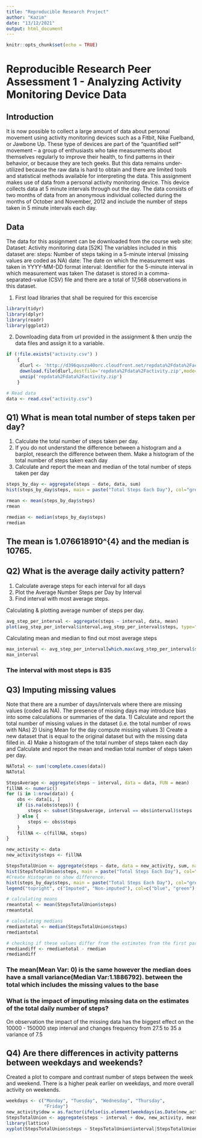 ---
title: "Reproducible Research Project"
author: "Kazim"
date: "13/12/2021"
output: html_document
---

```{r setup, include=FALSE}
knitr::opts_chunk$set(echo = TRUE)
```

# Reproducible Research Peer Assessment 1 - Analyzing Activity Monitoring Device Data

## Introduction

It is now possible to collect a large amount of data about personal movement using activity monitoring devices such as a Fitbit, Nike Fuelband, or Jawbone Up. These type of devices are part of the “quantified self” movement – a group of enthusiasts who take measurements about themselves regularly to improve their health, to find patterns in their behavior, or because they are tech geeks. But this data remains under-utilized because the raw data is hard to obtain and there are limited tools and statistical methods available for interpreting the data. This assignment makes use of data from a personal activity monitoring device. This device collects data at 5 minute intervals through out the day. The data consists of two months of data from an anonymous individual collected during the months of October and November, 2012 and include the number of steps taken in 5 minute intervals each day.

## Data

The data for this assignment can be downloaded from the course web site: Dataset: Activity monitoring data [52K] The variables included in this dataset are: steps: Number of steps taking in a 5-minute interval (missing values are coded as NA) date: The date on which the measurement was taken in YYYY-MM-DD format interval: Identifier for the 5-minute interval in which measurement was taken The dataset is stored in a comma-separated-value (CSV) file and there are a total of 17,568 observations in this dataset.

1. First load libraries that shall be required for this excercise

```{r, echo=TRUE}
library(tidyr)
library(dplyr)
library(readr)
library(ggplot2)
```

2. Downloading data from url provided in the assignment & then unzip the data files and assign it to a variable.

```{r, echo=TRUE}
if (!file.exists("activity.csv") )
    {
     dlurl <- 'http://d396qusza40orc.cloudfront.net/repdata%2Fdata%2Factivity.zip'  
     download.file(dlurl,destfile='repdata%2Fdata%2Factivity.zip',mode='wb')  
     unzip('repdata%2Fdata%2Factivity.zip')
    }

# Read data
data <- read.csv("activity.csv") 
```

## Q1) What is mean total number of steps taken per day?
1) Calculate the total number of steps taken per day.
2) If you do not understand the difference between a histogram and a barplot, research the difference between them. Make a histogram of the total number of steps taken each day
3) Calculate and report the mean and median of the total number of steps taken per day

```{r, echo=TRUE}

steps_by_day <- aggregate(steps ~ date, data, sum)
hist(steps_by_day$steps, main = paste("Total Steps Each Day"), col="green",xlab="Number of Steps")

```

```{r,echo=TRUE}

rmean <- mean(steps_by_day$steps)
rmean

rmedian <- median(steps_by_day$steps)
rmedian

```

## The mean is 1.076618910^{4} and the median is 10765.


## Q2) What is the average daily activity pattern?

1) Calculate average steps for each interval for all days
2) Plot the Average Number Steps per Day by Interval
3) Find interval with most average steps.

Calculating & plotting average number of steps per day.
```{r,echo=TRUE}

avg_step_per_interval <- aggregate(steps ~ interval, data, mean)
plot(avg_step_per_interval$interval,avg_step_per_interval$steps, type="l", xlab="Interval", ylab="Number of Steps",main="Average Number of Steps per Day by Interval")

```

Calculating mean and median to find out most average steps
```{r,echo=TRUE}

max_interval <- avg_step_per_interval[which.max(avg_step_per_interval$steps),1]
max_interval

```

### The interval with most steps is 835

## Q3) Imputing missing values

Note that there are a number of days/intervals where there are missing values (coded as NA). The presence of missing days may introduce bias into some calculations or summaries of the data. 
1) Calculate and report the total number of missing values in the dataset (i.e. the total number of rows with NAs) 
2) Using Mean for the day compute missing values 
3) Create a new dataset that is equal to the original dataset but with the missing data filled in. 
4) Make a histogram of the total number of steps taken each day and Calculate and report the mean and median total number of steps taken per day.

```{r,echo=TRUE}
NATotal <- sum(!complete.cases(data))
NATotal
```

```{r,echo=TRUE}
StepsAverage <- aggregate(steps ~ interval, data = data, FUN = mean)
fillNA <- numeric()
for (i in 1:nrow(data)) {
    obs <- data[i, ]
    if (is.na(obs$steps)) {
        steps <- subset(StepsAverage, interval == obs$interval)$steps
    } else {
        steps <- obs$steps
    }
    fillNA <- c(fillNA, steps)
}
```

```{r,echo=TRUE}
new_activity <- data
new_activity$steps <- fillNA
```

```{r,echo=TRUE}
StepsTotalUnion <- aggregate(steps ~ date, data = new_activity, sum, na.rm = TRUE)
hist(StepsTotalUnion$steps, main = paste("Total Steps Each Day"), col="blue", xlab="Number of Steps")
#Create Histogram to show difference. 
hist(steps_by_day$steps, main = paste("Total Steps Each Day"), col="green", xlab="Number of Steps", add=T)
legend("topright", c("Imputed", "Non-imputed"), col=c("blue", "green"), lwd=10)
```

```{r,echo=TRUE}

# calculating means
rmeantotal <- mean(StepsTotalUnion$steps)
rmeantotal

# calculating medians
rmediantotal <- median(StepsTotalUnion$steps)
rmediantotal

# checking if these values differ from the estimates from the first part of the assignment.
rmediandiff <- rmediantotal - rmedian
rmediandiff

```

### The mean(Mean Var: 0) is the same however the median does have a small variance(Median Var:1.1886792). between the total which includes the missing values to the base

### What is the impact of imputing missing data on the estimates of the total daily number of steps?
On observation the impact of the missing data has the biggest effect on the 10000 - 150000 step interval and changes frequency from 27.5 to 35 a variance of 7.5

## Q4) Are there differences in activity patterns between weekdays and weekends?

Created a plot to compare and contrast number of steps between the week and weekend. There is a higher peak earlier on weekdays, and more overall activity on weekends.

```{r,echo=TRUE}
weekdays <- c("Monday", "Tuesday", "Wednesday", "Thursday", 
              "Friday")
new_activity$dow = as.factor(ifelse(is.element(weekdays(as.Date(new_activity$date)),weekdays), "Weekday", "Weekend"))
StepsTotalUnion <- aggregate(steps ~ interval + dow, new_activity, mean)
library(lattice)
xyplot(StepsTotalUnion$steps ~ StepsTotalUnion$interval|StepsTotalUnion$dow, main="Average Steps per Day by Interval",xlab="Interval", ylab="Steps",layout=c(1,2), type="l")
```